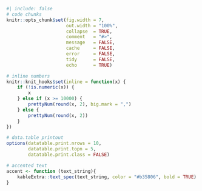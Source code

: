 ```r
#| include: false
# code chunks
knitr::opts_chunk$set(fig.width = 7,
                      out.width = "100%",
                      collapse  = TRUE, 
                      comment   = "#>",
                      message   = FALSE, 
                      cache     = FALSE, 
                      error     = FALSE,
                      tidy      = FALSE, 
                      echo      = TRUE)

# inline numbers
knitr::knit_hooks$set(inline = function(x) {
    if (!is.numeric(x)) {
        x
    } else if (x >= 10000) {
        prettyNum(round(x, 2), big.mark = ",")
    } else {
        prettyNum(round(x, 2))
    }
})

# data.table printout
options(datatable.print.nrows = 10,
        datatable.print.topn = 5,
        datatable.print.class = FALSE)

# accented text
accent <- function (text_string){
    kableExtra::text_spec(text_string, color = "#b35806", bold = TRUE)
}
```
